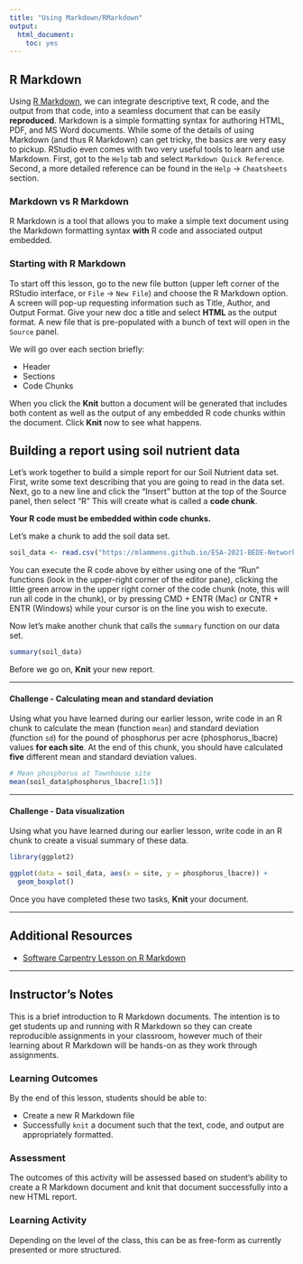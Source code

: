 ```yaml
---
title: "Using Markdown/RMarkdown"
output:
  html_document:
    toc: yes
---
```


## R Markdown

Using [R Markdown](https://rmarkdown.rstudio.com/), we can integrate descriptive text, R code, and the output from that code, into a seamless document that can be easily **reproduced**.
Markdown is a simple formatting syntax for authoring HTML, PDF, and MS Word documents. 
While some of the details of using Markdown (and thus R Markdown) can get tricky, the basics are very easy to pickup.
RStudio even comes with two very useful tools to learn and use Markdown. 
First, got to the `Help` tab and select `Markdown Quick Reference`.
Second, a more detailed reference can be found in the `Help` -> `Cheatsheets` section.

### Markdown vs R Markdown

R Markdown is a tool that allows you to make a simple text document using the Markdown formatting syntax **with** R code and associated output embedded. 

### Starting with R Markdown

To start off this lesson, go to the new file button (upper left corner of the RStudio interface, or `File` -> `New File`) and choose the R Markdown option. 
A screen will pop-up requesting information such as Title, Author, and Output Format. Give your new doc a title and select **HTML** as the output format.
A new file that is pre-populated with a bunch of text will open in the `Source` panel.

We will go over each section briefly:

* Header
* Sections
* Code Chunks

When you click the **Knit** button a document will be generated that includes both content as well as the output of any embedded R code chunks within the document. Click **Knit** now to see what happens.


## Building a report using soil nutrient data

Let's work together to build a simple report for our Soil Nutrient data set. 
First, write some text describing that you are going to read in the data set. 
Next, go to a new line and click the "Insert" button at the top of the Source panel, then select "R"
This will create what is called a **code chunk**. 

**Your R code must be embedded within code chunks.**

Let's make a chunk to add the soil data set.


```r
soil_data <- read.csv("https://mlammens.github.io/ESA-2021-BEDE-Network/docs/soil_nutrient_data.csv")
```

You can execute the R code above by either using one of the "Run" functions (look in the upper-right corner of the editor pane), clicking the little green arrow in the upper right corner of the code chunk (note, this will run all code in the chunk), or by pressing CMD + ENTR (Mac) or CNTR + ENTR (Windows) while your cursor is on the line you wish to execute.

Now let's make another chunk that calls the `summary` function on our data set.

```r
summary(soil_data)
```

Before we go on, **Knit** your new report.

***

#### Challenge - Calculating mean and standard deviation

Using what you have learned during our earlier lesson, write code in an R chunk to calculate the mean (function `mean`) and standard deviation (function `sd`) for the pound of phosphorus per acre (phosphorus_lbacre) values **for each site**. 
At the end of this chunk, you should have calculated **five** different mean and standard deviation values.

```r
# Mean phosphorus at Townhouse site
mean(soil_data$phosphorus_lbacre[1:5])
```

***

#### Challenge - Data visualization

Using what you have learned during our earlier lesson, write code in an R chunk to create a visual summary of these data.

```r
library(ggplot2)

ggplot(data = soil_data, aes(x = site, y = phosphorus_lbacre)) +
  geom_boxplot()
```


Once you have completed these two tasks, **Knit** your document.

***

## Additional Resources

* [Software Carpentry Lesson on R Markdown](http://swcarpentry.github.io/r-novice-gapminder/15-knitr-markdown/index.html)

***

## Instructor's Notes

This is a brief introduction to R Markdown documents. 
The intention is to get students up and running with R Markdown so they can create reproducible assignments in your classroom, however much of their learning about R Markdown will be hands-on as they work through assignments.

### Learning Outcomes

By the end of this lesson, students should be able to:

* Create a new R Markdown file
* Successfully `knit` a document such that the text, code, and output are appropriately formatted.

### Assessment

The outcomes of this activity will be assessed based on student's ability to create a R Markdown document and knit that document successfully into a new HTML report.

### Learning Activity

Depending on the level of the class, this can be as free-form as currently presented or more structured.
